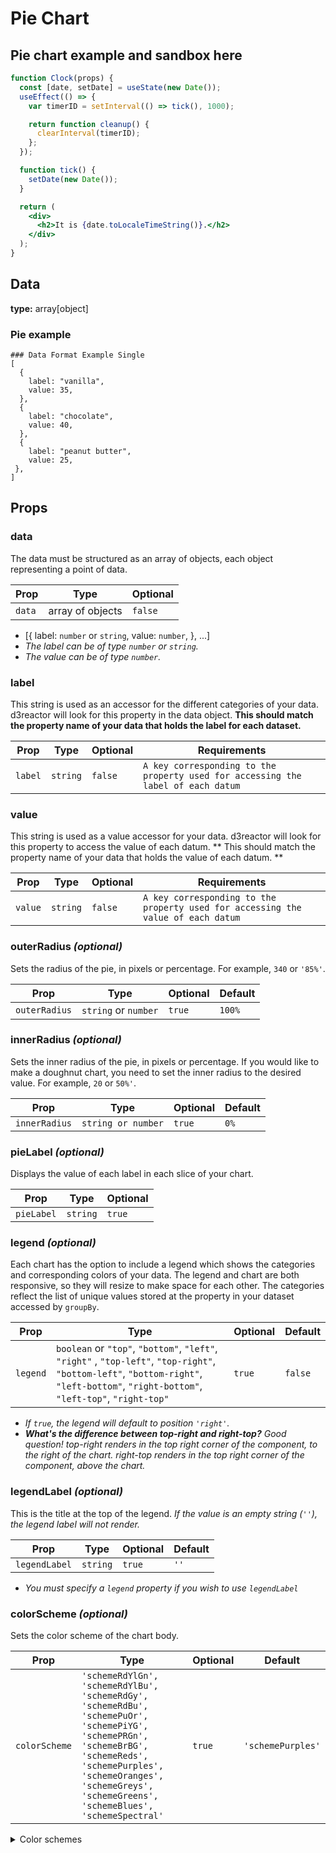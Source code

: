 # Pie Chart

## Pie chart example and sandbox here

```jsx live
function Clock(props) {
  const [date, setDate] = useState(new Date());
  useEffect(() => {
    var timerID = setInterval(() => tick(), 1000);

    return function cleanup() {
      clearInterval(timerID);
    };
  });

  function tick() {
    setDate(new Date());
  }

  return (
    <div>
      <h2>It is {date.toLocaleTimeString()}.</h2>
    </div>
  );
}
```

## Data

__type:__ array[object]

### Pie example
```shell
### Data Format Example Single
[
  {
    label: "vanilla",
    value: 35,
  },
  {
    label: "chocolate",
    value: 40,
  },
  {
    label: "peanut butter",
    value: 25,
 },
]
```
## Props

### data

The data must be structured as an array of objects, each object representing a point of data. 

| Prop               | Type               | Optional  |
| ------------------ | ------------------ | --------- | 
| `data`             | array of objects   | `false`   |

* [{
  label: `number` or `string`,
  value: `number`,
}, ...]
* *The label can be of type `number` or `string`.* 
* *The value can be of type `number`.*

### label


This string is used as an accessor for the different categories of your data.  d3reactor will look for this property in the data object. **This should match the property name of your data that holds the label for each dataset.** 

| Prop               | Type               | Optional  | Requirements |
| ------------------ | ------------------ | --------- | ------------ |
| `label`            | `string`           | `false`   | `A key corresponding to the property used for accessing the label of each datum`  |

### value

This string is used as a value accessor for your data.  d3reactor will look for this property to access the value of each datum. ** This should match the property name of your data that holds the value of each datum. **

| Prop               | Type               | Optional  | Requirements |
| ------------------ | ------------------ | --------- | ------------ |
| `value`             | `string`           | `false`   | `A key corresponding to the property used for accessing the value of each datum`  |


### outerRadius *(optional)*

Sets the radius of the pie, in pixels or percentage. For example, `340` or `'85%'`.

| Prop               | Type               | Optional  | Default |
| ------------------ | ------------------ | --------- | ------- |
| `outerRadius`      | `string` or `number` | `true`    | `100%`  |

### innerRadius  *(optional)*

Sets the inner radius of the pie, in pixels or percentage. If you would like to make a doughnut chart, you need to set the inner radius to the desired value. For example, `20` or `50%'`. 

| Prop               | Type               | Optional  | Default |
| ------------------ | ------------------ | --------- | ------- |
| `innerRadius`      | `string or number` | `true`    | `0%`  |

### pieLabel *(optional)*

Displays the value of each label in each slice of your chart.

| Prop               | Type      | Optional  |
| ------------------ | --------  | --------- |
| `pieLabel`         | `string`  | `true`    |

### legend *(optional)*
Each chart has the option to include a legend which shows the categories and corresponding colors of your data. The legend and chart are both responsive, so they will resize to make space for each other.
The categories reflect the list of unique values stored at the property in your dataset accessed by `groupBy`.

| Prop     | Type               | Optional | Default |
| -------- | ------------------ | -------- | ------- |
| `legend` | `boolean` or `"top"`, `"bottom"`, `"left"`, `"right"` , `"top-left"`, `"top-right"`, `"bottom-left"`, `"bottom-right"`, `"left-bottom"`, `"right-bottom"`, `"left-top"`, `"right-top"` | `true`   | `false`  |

* *If `true`, the legend will default to position `'right'`.*
* *__What's the difference between top-right and right-top?__ Good question! top-right renders in the top right corner of the component, to the right of the chart. right-top renders in the top right corner of the component, above the chart.*


### legendLabel *(optional)*

This is the title at the top of the legend. 
*If the value is an empty string (`''`), the legend label will not render.*

| Prop    | Type           | Optional | Default |
| ------- | -------------- | -------- | ------- |
| `legendLabel` | `string` | `true`   | `''`    |

* *You must specify a `legend` property if you wish to use `legendLabel`*


### colorScheme *(optional)*

Sets the color scheme of the chart body. 

| Prop               | Type               | Optional  | Default |
| ------------------ | ------------------ | --------- | ------- |
| `colorScheme`      | `'schemeRdYlGn',` `'schemeRdYlBu',` `'schemeRdGy',` `'schemeRdBu',` `'schemePuOr',` `'schemePiYG',` `'schemePRGn',` `'schemeBrBG',` `'schemeReds',` `'schemePurples',` `'schemeOranges',` `'schemeGreys',` `'schemeGreens',` `'schemeBlues',` `'schemeSpectral'` | `true`    | `'schemePurples'` |



<details>
  <summary>Color schemes</summary>
  <div>
    <div>This is the detailed content</div>
    <br/>
    <details>
      <summary>
        Nested toggle! Some surprise inside...
      </summary>
      <div>
        😲😲😲😲😲
      </div>
    </details>
  </div>
</details>